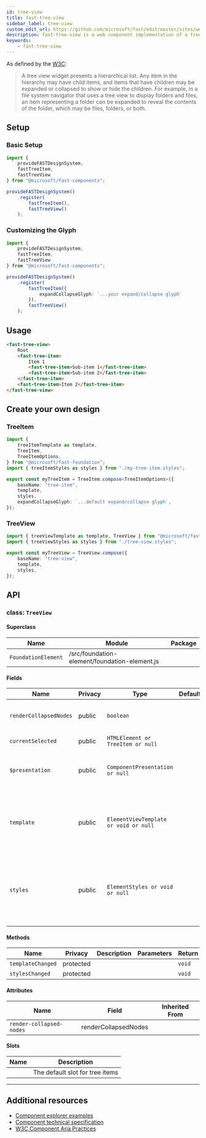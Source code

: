 ```yaml
---
id: tree-view
title: fast-tree-view
sidebar_label: tree-view
custom_edit_url: https://github.com/microsoft/fast/edit/master/sites/website/versioned_docs/version-legacy/components/fast-tree-view.mdx
description: fast-tree-view is a web component implementation of a tree-item.
keywords:
    - fast-tree-view
---
```


As defined by the [W3C](https://w3c.github.io/aria/#tree):

> A tree view widget presents a hierarchical list. Any item in the hierarchy may have child items, and items that have children may be expanded or collapsed to show or hide the children. For example, in a file system navigator that uses a tree view to display folders and files, an item representing a folder can be expanded to reveal the contents of the folder, which may be files, folders, or both.

## Setup

### Basic Setup

```ts
import {
    provideFASTDesignSystem,
    fastTreeItem,
    fastTreeView
} from "@microsoft/fast-components";

provideFASTDesignSystem()
    .register(
        fastTreeItem(),
        fastTreeView()
    );
```

### Customizing the Glyph

```ts
import {
    provideFASTDesignSystem,
    fastTreeItem,
    fastTreeView
} from "@microsoft/fast-components";

provideFASTDesignSystem()
    .register(
        fastTreeItem({
            expandCollapseGlyph: `...your expand/collapse glyph`
        }),
        fastTreeView()
    );
```

## Usage

```html live
<fast-tree-view>
    Root
    <fast-tree-item>
        Item 1
        <fast-tree-item>Sub-item 1</fast-tree-item>
        <fast-tree-item>Sub-item 2</fast-tree-item>
    </fast-tree-item>
    <fast-tree-item>Item 2</fast-tree-item>
</fast-tree-view>
```

## Create your own design

### TreeItem

```ts
import {
    treeItemTemplate as template,
    TreeItem,
    TreeItemOptions,
} from "@microsoft/fast-foundation";
import { treeItemStyles as styles } from "./my-tree-item.styles";

export const myTreeItem = TreeItem.compose<TreeItemOptions>({
    baseName: "tree-item",
    template,
    styles,
    expandCollapseGlyph: `...default expand/collapse glyph`,
});
```

### TreeView

```ts
import { treeViewTemplate as template, TreeView } from "@microsoft/fast-foundation";
import { treeViewStyles as styles } from "./tree-view.styles";

export const myTreeView = TreeView.compose({
    baseName: "tree-view",
    template,
    styles,
});
```

## API



### class: `TreeView`

#### Superclass

| Name                | Module                                        | Package |
| ------------------- | --------------------------------------------- | ------- |
| `FoundationElement` | /src/foundation-element/foundation-element.js |         |

#### Fields

| Name                   | Privacy | Type                                  | Default | Description                                                                                                                                                                         | Inherited From    |
| ---------------------- | ------- | ------------------------------------- | ------- | ----------------------------------------------------------------------------------------------------------------------------------------------------------------------------------- | ----------------- |
| `renderCollapsedNodes` | public  | `boolean`                             |         | /\*\*   When true, the control will be appear expanded by user interaction.                                                                                                         |                   |
| `currentSelected`      | public  | `HTMLElement or TreeItem or null`     |         | The currently selected tree item                                                                                                                                                    |                   |
| `$presentation`        | public  | `ComponentPresentation or null`       |         | A property which resolves the ComponentPresentation instance for the current component.                                                                                             | FoundationElement |
| `template`             | public  | `ElementViewTemplate or void or null` |         | Sets the template of the element instance. When undefined, the element will attempt to resolve the template from the associated presentation or custom element definition.          | FoundationElement |
| `styles`               | public  | `ElementStyles or void or null`       |         | Sets the default styles for the element instance. When undefined, the element will attempt to resolve default styles from the associated presentation or custom element definition. | FoundationElement |

#### Methods

| Name              | Privacy   | Description | Parameters | Return | Inherited From    |
| ----------------- | --------- | ----------- | ---------- | ------ | ----------------- |
| `templateChanged` | protected |             |            | `void` | FoundationElement |
| `stylesChanged`   | protected |             |            | `void` | FoundationElement |

#### Attributes

| Name                     | Field                | Inherited From |
| ------------------------ | -------------------- | -------------- |
| `render-collapsed-nodes` | renderCollapsedNodes |                |

#### Slots

| Name | Description                     |
| ---- | ------------------------------- |
|      | The default slot for tree items |

<hr/>


## Additional resources

* [Component explorer examples](https://explore.fast.design/components/fast-tree-view)
* [Component technical specification](https://github.com/microsoft/fast/blob/master/packages/web-components/fast-foundation/src/tree-view/tree-view.spec.md)
* [W3C Component Aria Practices](https://www.w3.org/TR/wai-aria/#tree)
